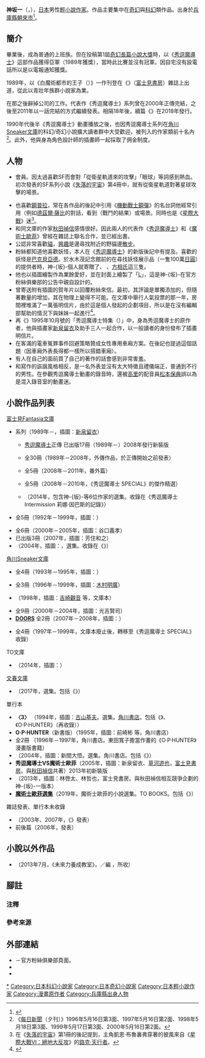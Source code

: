 {{blpsources|time=2018-08-13T01:07:17+00:00}}
{{Infobox writer  <!--For more information, see [[:Template:Infobox_Writer/doc|:Template:Infobox Writer/doc]].-->
| name = 神-{坂}-一
| honorific_prefix = 
| honorific_suffix = 
| image = 
| image_size = 
| alt = 
| caption = 
| native_name = 神坂 一
| native_name_lang = ja
| kana = かんざか はじめ
| romaji = Kanzaka Hajime
| zi = 
| hao = 
| pseudonym = 
| birth_name = 
| birth_date = {{birth date and age|1964|7|17}}
| birth_place = {{JPN}}[[兵庫縣|兵庫縣]][[朝來市|朝來市]]
| death_date = 
| death_place = 
| resting_place = 
| occupation = [[輕小說|輕小說作家]]
| language = [[日本語|日本語]]
| nationality = {{JPN}}
| ethnicity = 
| citizenship = 
| education = 
| alma_mater = 
| period = 1989年－
| genre = [[奇幻作品|奇幻]]、[[科學幻想|科幻]]
| subject =  
| movement = 
| notableworks = 《[[秀逗魔導士|秀逗魔導士]]》系列
| spouse = 
| partner = 
| children = 
| relatives = 
| awards = 第1屆[[Fantasia大賞|奇幻長篇小說大獎]]亞軍<br />（《秀逗魔導士》）
| signature = 
| signature_alt = 
| years_active = 
| module = 
| website = 
| portaldisp = 
}}
{{japanese|japanese=神坂 一|kana=かんざか はじめ|romaji=Kanzaka Hajime}}
'''神坂一'''（{{lang-ja|神坂 一}}，{{bd|1964年|7月17日|||catIdx=Kanzaka Hajime}}），[[日本|日本]]男性[[輕小說|輕小說作家]]。作品主要集中在[[奇幻小說|奇幻]]與[[科幻小說|科幻]]類作品。出身於[[兵庫縣|兵庫縣]][[朝來市|朝來市]]<ref>{{cite web|url=http://www.city.asago.hyogo.jp/cmsfiles/contents/0000000/295/jichikihonjyourei-kaisetu.pdf|title=朝来市自治基本条例逐条解説|format=PDF|page=15|publisher=[[朝來市|朝來市]]|accessdate=2012-07-30|language=ja|archive-date=2016-03-04|archive-url=https://web.archive.org/web/20160304215743/http://www.city.asago.hyogo.jp/cmsfiles/contents/0000000/295/jichikihonjyourei-kaisetu.pdf|dead-url=no}}</ref>。

== 簡介 ==
{{link-ja|神戶藝術高等專門學校|専門学校アートカレッジ神戸}}畢業後，成為普通的上班族。但在投稿第1屆[[Fantasia大賞|奇幻長篇小說大獎]]時，以《[[秀逗魔導士|秀逗魔導士]]》這部作品獲得亞軍（1989年獲獎），當時此比賽並沒有冠軍。因自宅沒有設電話所以是以電報通知獲獎。

1989年，以《白魔術都市的王子（<small>{{lang|ja|白魔術都市の王子}}</small>）》一作刊登在《{{link-ja|DRAGON MAGAZINE|ドラゴンマガジン|月刊DRAGON MAGAZINE}}》（[[富士見書房|富士見書房]]）雜誌上出道，從此以青壯年族群小說家為業。

在那之後辭掉公司的工作。代表作《秀逗魔導士》系列曾在2000年正傳完結，之後至2011年以一話完結的方式繼續發表。相隔18年後，續篇《{{lang|ja|アテッサの邂逅}}》在2018年發行。

1990年代後半《秀逗魔導士》動畫播放之後，也因秀逗魔導士系列在[[角川Sneaker文庫|角川Sneaker文庫]]的科幻/奇幻小說擴大讀者群中大受歡迎，被列入{{link-ja|高額納稅人通知系统|高額納税者公示制度|富翁排行}}的作家類前十名內<ref>《[[每日新聞|每日新聞]]（夕刊）》1996年5月16日第3面、1997年5月16日第2面、1998年5月18日第3面、1999年5月17日第3面、2000年5月16日第2面。</ref>。此外，他與身為角色設計師的插畫師一起採取了佣金制度。

== 人物 ==
* {{link-ja|日本SF作家俱樂部|日本SF作家クラブ|日本SF作-{家}-俱樂部}}會員。因太過喜歡SF而會對「從衛星軌道來的攻擊」「眼球」等詞感到熱血。初次發表的SF系列小說《[[失落的宇宙|失落的宇宙]]》第4冊中，就有從衛星軌道對著星球攻擊的場景。
* 也喜歡[[鋼普拉|鋼普拉]]，常在各作品的後記中引用《[[機動戰士GUNDAM|機動戰士鋼彈]]》的名台詞他經常引用（例如[[薩比家#德茲爾·薩比|德茲爾·薩比]]的對話，看到（{{link-ja|畢格·薩姆|ビグ・ザム}}戰鬥的結果）或場景。同時也是《[[星際大戰|星際大戰]]》迷<ref group="注">在《[[失落的宇宙|失落的宇宙]]》第1冊的後記提到，主角凱恩·布魯裏弗穿著的披風來自《[[星際大戰六部曲：絕地大反攻|星際大戰VI：絕地大反攻]]》的[[盧克·天行者|路克·天行者]]。</ref>。
* 和同文庫的作家[[秋田禎信|秋田禎信]]感情很好。因此兩人的代表作《[[秀逗魔導士|秀逗魔導士]]》和《[[魔術士歐菲|魔術士歐菲]]》曾經在雜誌上聯名合作，並已經出書。
* 公認非常喜歡[[貓|貓]]，[[興趣|興趣]]是邊尋找附近的野貓邊[[散步|散步]]。
* 粉絲都知道他喜歡妖怪，本人在《[[秀逗魔導士|秀逗魔導士]]》的新版後記中有提及。喜歡的妖怪是[[巴克貝亞德|巴克貝亞德]]。於水木茂記念館前的{{link-ja|水木茂路|水木しげるロード}}在尋找妖怪展示品（一隻100萬[[日圓|日圓]]）的提供者時，神-{坂}-個人就寄贈了{{link-ja|竹伐狸|竹伐狸|竹切狸}}、{{lang|ja|{{link-ja|さがり (妖怪)|さがり (妖怪)|さがり}}}}<!--暫無中譯名稱。-->、[[儺|方相氏]]這三隻。
* 他也以插圖繪製作為業餘愛好，並在封面上繪製了「[[秀逗魔導士角色列表#其他|L]]」，這是神-{坂}-在官方粉絲俱樂部的公告中親自設計的。
* 曾寄送附有插圖的賀年片以回覆粉絲來信。最初，其評論是單獨添加的，但隨著數量的增加，其在物理上變得不可能。在文庫中舉行人氣投票的那一年，房間裡堆滿了一萬張明信片，由於這是個人發起的企劃項目，所以是在沒有編輯部幫助的情況下與妹妹一起進行<ref name="ガジェット通信">{{Cite news|url=http://getnews.jp/archives/1623547|script-title=ja:『スレイヤーズ』のファンレターとWEB小説の読者感想欄 ～対談 天酒之瓢×神坂一|publisher={{link-ja|Gadget通信|ガジェット通信}}|date=2017-02-08|accessdate=2017-02-10|language=ja}}</ref>。
* 再《{{link-ja|Fanroad|ファンロード}}》1995年10月號的「秀逗魔導士特集（<small>{{lang|ja|スレイヤーズ特集}}</small>）」中，身為秀逗魔導士的原作者，他與插畫家[[新泉留衣|新泉留衣]]及助手三人一起合作，以一般讀者的身份發布了插畫明信片。
* 在客滿的電車冤罪事件回避策略贊成女性專用車廂方案。在後記也提過這個話題（因車廂外表長得都一樣所以搭錯車廂）。
* 有人在自己的面前買了自己的著作的話會感到非常害羞。
* 和寫作的詼諧風格相反，是一名外表並沒有太大特徵且禮儀端正，普通到不行的男性。在參觀秀逗魔導士動畫的錄音時，還被[[高里·加布列夫|高里]]的配音員[[松本保典|松本保典]]誤以為是混入錄音室的動畫迷。

== 小說作品列表 ==
; [[富士見Fantasia文庫|富士見Fantasia文庫]]
* {{nihongo|'''[[秀逗魔導士|秀逗魔導士]]'''|スレイヤーズ}}系列（1989年－，插圖：[[新泉留衣|新泉留衣]]）
** [[秀逗魔導士|秀逗魔導士]]正傳 已出版17冊（1989年－）2008年發行新裝版
** {{nihongo|秀逗魔導士 SPECIAL|スレイヤーズ すぺしゃる}} 全30冊（1989年－2008年，外傳作品，於正傳開始之前發表）
** {{nihongo|秀逗魔導士 Smash.|スレイヤーズ すまっしゅ。}} 全5冊（2008年－2011年，番外篇）
** {{nihongo|秀逗魔導士 Select|スレイヤーズ せれくと}} 全5冊（2008年－2010年，《秀逗魔導士 SPECIAL》的傑作精選）
** {{nihongo|秀逗魔導士25週年選集|スレイヤーズ25周年あんそろじー}}（2014年，包含神-{坂}-等6位作家的選集。收錄在《秀逗魔導士 Intermission 莉娜·因巴斯的記錄》）
* {{nihongo|'''[[失落的宇宙|失落的宇宙]]'''|ロスト・ユニバース}} 全5冊（1992年－1999年，插圖：{{link-ja|緋尾乃嵩巳|緋尾乃嵩巳|義仲翔子}}）
* '''{{lang|ja|{{link-ja|クロスカディア|クロスカディア}}}}''' 全6冊（2000年－2005年，插圖：谷口義孝）
* '''{{lang|ja|アビスゲート}}''' 已出版3冊（2007年，插圖：芳住和之）
* '''{{lang|ja|突撃アンソロジー小説創るぜ！}}''' （2004年，插圖：{{link-ja|廣山弘|ひろやまひろし}}，選集。收錄在《{{lang|ja|あしたの大魔王}}》）

; [[角川Sneaker文庫|角川Sneaker文庫]]
* {{nihongo|'''{{link-ja|異世界冒險記|日帰りクエスト}}'''|日帰りクエスト}} 全4冊（1993年－1995年，插圖：{{link-ja|鈴木雅久|鈴木雅久}}）
* '''{{lang|ja|{{link-ja|闇の運命を背負う者|闇の運命を背負う者}}}}''' 全3冊（1996年－1999年，插圖：[[木村明廣|木村明廣]]）
* {{nihongo|'''O·P·HUNTER'''|O·P·ハンター}}（1998年，插圖：[[吉崎觀音|吉崎觀音]] 等，文庫本）
* '''{{lang|ja|トラブルシューター シェリフスターズ}}''' 全9冊（2000年－2004年，插圖：光吉賢司）
* '''[[DOORS_(小說)|DOORS]]''' 全2冊（2007年－2008年，插圖：{{link-ja|岸和田羅賓|岸和田ロビン}}）
'''{{link-ja|角川mini文庫|角川mini文庫}}'''
* {{nihongo|'''秀逗魔導士Delicious'''|スレイヤーズでりしゃす}} 全4冊（1997年－1999年，文庫本廢止後，轉移至《秀逗魔導士 SPECIAL》收錄）

; TO文庫
* '''{{lang|ja|妖怪半分 学生半分}}'''（2014年，插圖：{{lang|ja|けーしん}}）

; [[文春文庫|文春文庫]]
* '''{{lang|ja|人工知能の見る夢は AIショートショート集}}'''（2017年，選集。包括《{{lang|ja|人工知能は闇の炎の幻を見るか}}》）

; 單行本
* '''{{nihongo|THE FANTASY|ザ·ファンタジー}}〈3〉''' （1994年，插圖：[[古山基夫|古山基夫]]。選集。[[角川書店|角川書店]]。包括《{{lang|ja|風の吹くまま}}》、《O·P·HUNTER》（再收錄））
* '''O·P·HUNTER'''（新書版）（1995年，插圖：前崎彬 等。角川書店）
* '''{{nihongo|神-{坂}-一精選輯|神坂一これくしょん}}''' 全2冊 （1996年－1997年，角川書店。東田寬子擔當作畫的《O·P·HUNTER》漫畫版書籍）
* '''{{link-ja|鋼彈小說 成為閃光的戰士們|ガンダムNOVELS―閃光となった戦士たち}}''' （2004年，插圖：新間大悟。選集。角川書店。包括《{{lang|ja|ジャブローの大地に}}》）
* '''秀逗魔導士VS魔術士歐菲'''（2005年，插圖：新泉留衣、[[草河遊也|草河遊也]]，[[富士見書房|富士見書房]]。與[[秋田禎信|秋田禎信]]共著）2013年初新裝版
* '''{{lang|ja|メックタイタン ガジェット 巨甲闘士グランアース}}''' （2013年，插圖：林啓太、林哲也，富士見書房。與秋田禎信相互競爭企劃的神-{坂}-一版本）
* '''[[魔術士歐菲|魔術士歐菲選集]]'''（2019年，魔術士歐菲的小說選集。TO BOOKS。包括《{{lang|ja|少年と歯車様と老人と}}》）

; 雜誌發表、單行本未收錄
* '''{{lang|ja|クロスカディアワールドガイド·アビスゲート}}'''（2003年、2007年，《{{link-ja|DRAGON MAGAZINE|ドラゴンマガジン|月刊DRAGON MAGAZINE}}》發表）
* '''{{lang|ja|{{link-ja|蹂躙者たちの街|蹂躙者たちの街}}}}''' 前後篇（2006年，{{link-ja|Charano!|キャラの！|月刊小說日本}}發表）

== 小說以外作品 ==
* '''{{lang|ja|未来は来るのか作るのか}}'''（2013年7月，《未來力養成教室》，{{link-ja|日本SF作家俱樂部|日本SF作家クラブ}}／編 ，{{link-ja|岩波新書|岩波新書|岩波Junior新書}}所收）

== 腳註 ==
=== 注釋 ===
{{reflist|group="注"}}

=== 參考來源 ===
{{reflist}}

== 外部連結 ==
* [https://web.archive.org/web/20080726133731/http://homepage1.nifty.com/O-TRAP/megainfo.htm {{lang|ja|めが·ぶらんど企画（公認ファンクラブ）}}] {{ja icon}}－官方粉絲俱樂部頁面。
* [https://web.archive.org/web/20080430152951/http://www.kanzaka.net/index.html {{lang|ja|ときたましゃんち}}] {{ja icon}}
* [https://web.archive.org/web/20080619145248/http://light37.hp.infoseek.co.jp/pandor/kanzaka/sray.htm {{lang|ja|神坂一ワールド}}] {{ja icon}}

{{SLAYERS}}
{{Normdaten}}
{{DEFAULTSORT:Kanzaka Hajime}}
[[Category:神坂一|*]]
[[Category:日本科幻小說家|Category:日本科幻小說家]]
[[Category:日本奇幻小說家|Category:日本奇幻小說家]]
[[Category:日本輕小說作家|Category:日本輕小說作家]]
[[Category:漫畫原作者|Category:漫畫原作者]]
[[Category:兵庫縣出身人物|Category:兵庫縣出身人物]]